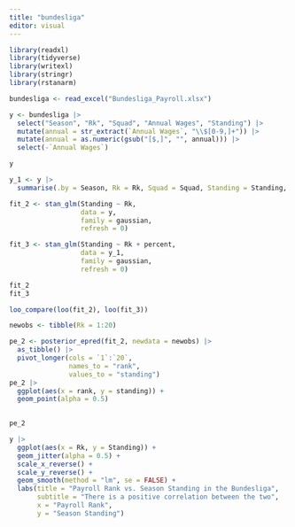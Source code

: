 ```yaml
---
title: "bundesliga"
editor: visual
---
```

```r
library(readxl)
library(tidyverse)
library(writexl)
library(stringr)
library(rstanarm)
```

```r
bundesliga <- read_excel("Bundesliga_Payroll.xlsx")
```

```r
y <- bundesliga |>
  select("Season", "Rk", "Squad", "Annual Wages", "Standing") |>
  mutate(annual = str_extract(`Annual Wages`, "\\$[0-9,]+")) |>
  mutate(annual = as.numeric(gsub("[$,]", "", annual))) |>
  select(-`Annual Wages`)
```

```r
y
```
```r
y_1 <- y |>
  summarise(.by = Season, Rk = Rk, Squad = Squad, Standing = Standing, annual = annual, percent = annual/sum(annual))
```



```r
fit_2 <- stan_glm(Standing ~ Rk,
                  data = y,
                  family = gaussian,
                  refresh = 0)

fit_3 <- stan_glm(Standing ~ Rk + percent,
                  data = y_1,
                  family = gaussian,
                  refresh = 0)

```

```r
fit_2
fit_3
```

```r
loo_compare(loo(fit_2), loo(fit_3))
```


```r
newobs <- tibble(Rk = 1:20)

pe_2 <- posterior_epred(fit_2, newdata = newobs) |> 
  as_tibble() |>
  pivot_longer(cols = `1`:`20`,
               names_to = "rank",
               values_to = "standing") 
pe_2 |>
  ggplot(aes(x = rank, y = standing)) +
  geom_point(alpha = 0.5) 
  

pe_2
```

```r
y |>
  ggplot(aes(x = Rk, y = Standing)) +
  geom_jitter(alpha = 0.5) +
  scale_x_reverse() +
  scale_y_reverse() +
  geom_smooth(method = "lm", se = FALSE) +
  labs(title = "Payroll Rank vs. Season Standing in the Bundesliga",
       subtitle = "There is a positive correlation between the two",
       x = "Payroll Rank",
       y = "Season Standing")
```




